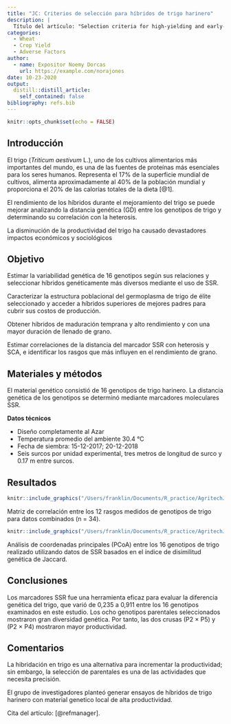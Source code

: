 ```yaml
---
title: "JC: Criterios de selección para híbridos de trigo harinero"
description: |
  Título del artículo: "Selection criteria for high-yielding and early-flowering bread wheat hybrids under heat stress"
categories:
  - Wheat
  - Crop Yield
  - Adverse Factors
author:
  - name: Expositor Noemy Dorcas 
    url: https://example.com/norajones
date: 10-23-2020
output:
  distill::distill_article:
    self_contained: false
bibliography: refs.bib
---
```



```r
knitr::opts_chunk$set(echo = FALSE)
```

## Introducción
El trigo (*Triticum aestivum* L.), uno de los cultivos alimentarios más importantes del mundo, es una de las fuentes de proteínas más esenciales para los seres humanos. Representa el 17% de la superficie mundial de cultivos, alimenta aproximadamente al 40% de la población mundial y proporciona el 20% de las calorías totales de la dieta [@1].

El rendimiento de los híbridos durante el mejoramiento del trigo se puede mejorar analizando la distancia genética (GD) entre los genotipos de trigo y determinando su correlación con la heterosis.

La disminución de la productividad del trigo ha causado devastadores impactos económicos y sociológicos

## Objetivo
Estimar la variabilidad genética de 16 genotipos según sus relaciones y seleccionar híbridos genéticamente más diversos mediante el uso de SSR.

Caracterizar la estructura poblacional del germoplasma de trigo de élite seleccionado y acceder a híbridos superiores de mejores padres para cubrir sus costos de producción. 

Obtener híbridos de maduración temprana y alto rendimiento y con una mayor duración de llenado de grano.

Estimar correlaciones de la distancia del marcador SSR con heterosis y SCA, e identificar los rasgos que más influyen en el rendimiento de grano.

## Materiales y métodos
El material genético consistió de 16 genotipos de trigo harinero. La distancia genética de los genotipos se determinó mediante marcadores moleculares SSR.

**Datos técnicos**

- Diseño completamente al Azar
- Temperatura promedio del ambiente 30.4 °C
- Fecha de siembra: 15-12-2017; 20-12-2018
- Seis surcos por unidad experimental, tres metros de longitud de surco y 0.17 m entre surcos.

## Resultados

```r
knitr::include_graphics("/Users/franklin/Documents/R_practice/AgritechJC/_posts/2020-10-23-hibrid-wheat/j003.PNG")
```
Matriz de correlación entre los 12 rasgos medidos de genotipos de trigo para datos combinados (n = 34).

```r
knitr::include_graphics("/Users/franklin/Documents/R_practice/AgritechJC/_posts/2020-10-23-hibrid-wheat/journal.PNG")
```
Análisis de coordenadas principales (PCoA) entre los 16 genotipos de trigo realizado utilizando datos de SSR basados en el índice de disimilitud genética de Jaccard.

## Conclusiones

Los marcadores SSR fue una herramienta eficaz para evaluar la diferencia genética del trigo, que varió de 0,235 a 0,911 entre los 16 genotipos examinados en este estudio. Los ocho genotipos parentales seleccionados mostraron gran diversidad genética. Por tanto, las dos crusas (P2 × P5) y (P2 × P4) mostraron mayor productividad.

## Comentarios
La hibridación en trigo es una alternativa para incrementar la productividad; sin embargo, la selección de parentales es una de las actividades que necesita precisión.

El grupo de investigadores planteó generar ensayos de híbridos de trigo harinero con material genetico local de alta productividad. 

Cita del artículo: [@refmanager].
